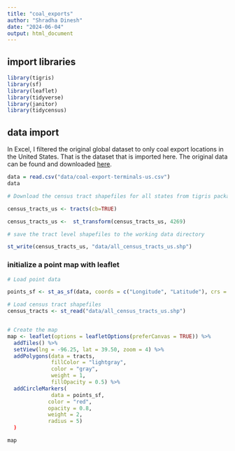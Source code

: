 ```yaml
---
title: "coal_exports"
author: "Shradha Dinesh"
date: "2024-06-04"
output: html_document
---
```


## import libraries

```r
library(tigris)
library(sf)
library(leaflet)
library(tidyverse)
library(janitor)
library(tidycensus)
```

## data import

In Excel, I filtered the original global dataset to only coal export locations in the United States. That is the dataset that is imported here. The original data can be found and downloaded [here](https://globalenergymonitor.org/projects/global-coal-terminals-tracker/).

```r
data = read.csv("data/coal-export-terminals-us.csv")
data
```
```r
# Download the census tract shapefiles for all states from tigris package

census_tracts_us <- tracts(cb=TRUE)

census_tracts_us <-  st_transform(census_tracts_us, 4269)

# save the tract level shapefiles to the working data directory

st_write(census_tracts_us, "data/all_census_tracts_us.shp")
```


### initialize a point map with leaflet 


```r

# Load point data

points_sf <- st_as_sf(data, coords = c("Longitude", "Latitude"), crs = 4269)

# Load census tract shapefiles
census_tracts <- st_read("data/all_census_tracts_us.shp")



```


```r
# Create the map
map <- leaflet(options = leafletOptions(preferCanvas = TRUE)) %>%
  addTiles() %>%
  setView(lng = -96.25, lat = 39.50, zoom = 4) %>% 
  addPolygons(data = tracts,
              fillColor = "lightgray",
              color = "gray",
              weight = 1,
              fillOpacity = 0.5) %>% 
  addCircleMarkers(
              data = points_sf,
             color = "red",
             opacity = 0.8,
             weight = 2,
             radius = 5)
  )
```
```r
map
```


